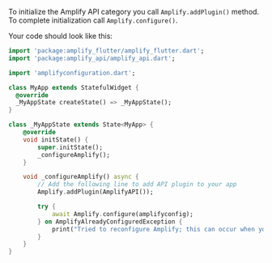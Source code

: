 To initialize the Amplify API category you call `Amplify.addPlugin()` method. To complete initialization call `Amplify.configure()`.

Your code should look like this:

```dart
import 'package:amplify_flutter/amplify_flutter.dart';
import 'package:amplify_api/amplify_api.dart';

import 'amplifyconfiguration.dart';

class MyApp extends StatefulWidget {
  @override
  _MyAppState createState() => _MyAppState();
}

class _MyAppState extends State<MyApp> {
    @override
    void initState() {
        super.initState();
        _configureAmplify();
    }

    void _configureAmplify() async {
        // Add the following line to add API plugin to your app
        Amplify.addPlugin(AmplifyAPI());

        try {
            await Amplify.configure(amplifyconfig);
        } on AmplifyAlreadyConfiguredException {
            print("Tried to reconfigure Amplify; this can occur when your app restarts on Android.");
        }
    }
}
```
